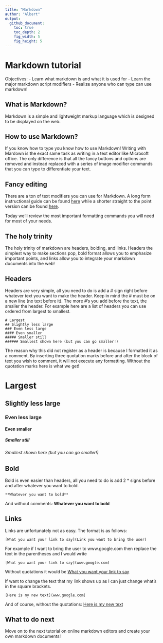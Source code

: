 ```yaml
---
title: "Markdown"
author: "Albert"
output:
  github_document:
    toc: true
    toc_depth: 2
    fig_width: 5
    fig_height: 5
---
```


# Markdown tutorial

Objectives:
- Learn what markdown is and what it is used for
- Learn the major markdown script modifiers
- Realize anyone who can type can use markdown!

## What is Markdown? 

Markdown is a simple and lightweight markup language which is designed to be displayed on the web.

## How to use Markdown?

If you know how to type you know how to use Markdown! Writing with Mardown is the exact same task as writing in a text editor like Microsoft office. The only difference is that all the fancy buttons and options are removed and instead replaced with a series of image modifier commands that you can type to differentiate your text.

## Fancy editing

There are a ton of text modifiers you can use for Markdown. A long form instructional guide can be found [here](https://github.com/adam-p/markdown-here/wiki/Markdown-Cheatsheet) while a shorter straight to the point version can be found [here](https://github.com/adam-p/markdown-here/wiki/Markdown-Cheatsheet).

Today we'll review the most important formatting commands you will need for most of your needs.

## The holy trinity

The holy trinity of markdown are headers, bolding, and links. Headers the simplest way to make sections pop, bold format allows you to emphasize important points, and links allow you to integrate your markdown documents into the web!

## Headers

Headers are very simple, all you need to do is add a # sign right before whatever text you want to make the header. Keep in mind the # must be on a new line (no text before it). The more #'s you add before the text, the smaller the header. For example here are a list of headers you can use ordered from largest to smallest.

```
# Largest
## Slightly less large
### Even less large
#### Even smaller
##### Smaller still
###### Smallest shown here (but you can go smaller!)
```

The reason why this did not register as a header is because I formatted it as a comment. By inserting three quotation marks before and after the block of text you wish to comment, it will not execute any formatting. Without the quotation marks here is what we get!

# Largest
## Slightly less large
### Even less large
#### Even smaller
##### Smaller still
###### Smallest shown here (but you can go smaller!)

## Bold

Bold is even easier than headers, all you need to do is add 2 * signs before and after whatever you want to bold.

```
**Whatever you want to bold**
```

And without comments:
**Whatever you want to bold**

## Links

Links are unfortunately not as easy. The format is as follows:
```
[What you want your link to say](Link you want to bring the user)
```
For example if I want to bring the user to www.google.com then replace the text in the parentheses and I would write
```
[What you want your link to say](www.google.com)
```
Without quotations it would be 
[What you want your link to say](www.google.com)

If want to change the text that my link shows up as I can just change what's in the square brackets.
```
[Here is my new text](www.google.com)
```
And of course, without the quotations:
[Here is my new text](www.google.com)

## What to do next

Move on to the next tutorial on online markdown editors and create your own markdown documents!
